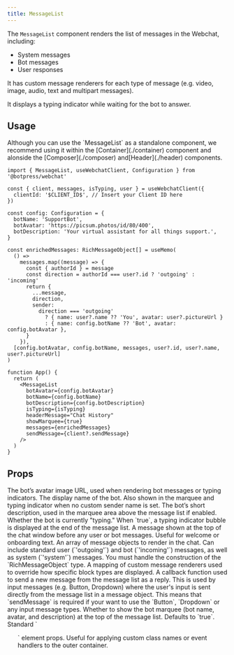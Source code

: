 ```yaml
---
title: MessageList
---
```


The `MessageList` component renders the list of messages in the Webchat, including:
- System messages
- Bot messages
- User responses

It has custom message renderers for each type of message (e.g. video, image, audio, text and multipart messages).

It displays a typing indicator while waiting for the bot to answer.

## Usage

<Note>
  Although you can use the `MessageList` as a standalone component, we recommend using it within the [Container](./container) component and alonside the [Composer](./composer) and[Header](./header) components.
</Note>

```tsx App.tsx [expandable]
import { MessageList, useWebchatClient, Configuration } from '@botpress/webchat'

const { client, messages, isTyping, user } = useWebchatClient({
  clientId: '$CLIENT_ID$', // Insert your Client ID here
})

const config: Configuration = {
  botName: 'SupportBot',
  botAvatar: 'https://picsum.photos/id/80/400',
  botDescription: 'Your virtual assistant for all things support.',
}

const enrichedMessages: RichMessageObject[] = useMemo(
  () =>
    messages.map((message) => {
      const { authorId } = message
      const direction = authorId === user?.id ? 'outgoing' : 'incoming'
      return {
        ...message,
        direction,
        sender:
          direction === 'outgoing'
            ? { name: user?.name ?? 'You', avatar: user?.pictureUrl }
            : { name: config.botName ?? 'Bot', avatar: config.botAvatar },
      }
    }),
  [config.botAvatar, config.botName, messages, user?.id, user?.name, user?.pictureUrl]
)

function App() {
  return (
    <MessageList
      botAvatar={config.botAvatar}
      botName={config.botName}
      botDescription={config.botDescription}
      isTyping={isTyping}
      headerMessage="Chat History"
      showMarquee={true}
      messages={enrichedMessages}
      sendMessage={client?.sendMessage}
    />
  )
}
```

## Props

<ResponseField name="botAvatar" type="string">
  The bot’s avatar image URL, used when rendering bot messages or typing indicators.
</ResponseField>
<ResponseField name="botName" type="string">
  The display name of the bot. Also shown in the marquee and typing indicator when no custom sender name is set.
</ResponseField>
<ResponseField name="botDescription" type="string">
  The bot’s short description, used in the marquee area above the message list if enabled.
</ResponseField>
<ResponseField name="isTyping" type="boolean">
  Whether the bot is currently "typing." When `true`, a typing indicator bubble is displayed at the end of
  the message list.
</ResponseField>
<ResponseField name="headerMessage" type="string">
  A message shown at the top of the chat window before any user or bot messages. Useful for welcome or onboarding text.
</ResponseField>
<ResponseField name="messages" type="RichMessageObject[]">
  An array of message objects to render in the chat. Can include standard user (`'outgoing'`) and bot (`'incoming'`) messages, as well as system (`'system'`)
  messages. You must handle the construction of the `RichMessageObject` type.
</ResponseField>
<ResponseField name="renderers" type="Partial<Renderers>">
  A mapping of custom message renderers used to override how specific block types are displayed.
</ResponseField>
<ResponseField name="sendMessage" type="(payload: WebchatMessage) => void">
  A callback function used to send a new message from the message list as a reply.
  This is used by input messages (e.g. Button, Dropdown) where the user's input is sent directly from the message list in a message object.
  This means that `sendMessage` is required if your want to use the `Button`, `Dropdown` or any input message types.
</ResponseField>
<ResponseField name="showMarquee" type="boolean">
  Whether to show the bot marquee (bot name, avatar, and description) at the top of the message list. Defaults to
  `true`.
</ResponseField>
<ResponseField name="...props" type="ComponentProps<'ul'>">
  Standard `<ul>` element props. Useful for applying custom class names or event handlers to the outer
  container.
</ResponseField>
